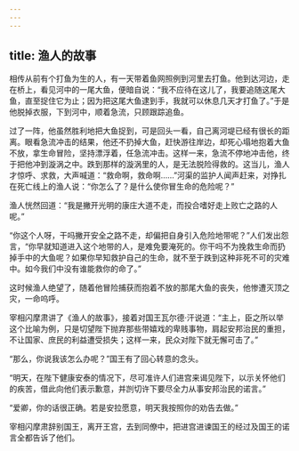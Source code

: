 ```yaml
---
---
---
```

title: 渔人的故事
---




相传从前有个打鱼为生的人，有一天带着鱼网照例到河里去打鱼。他到达河边，走在桥上，看见河中的一尾大鱼，便暗自说：“我不应待在这儿了，我要追随这尾大鱼，直至捉住它为止；因为把这尾大鱼逮到手，我就可以休息几天才打鱼了。”于是他脱掉衣服，下到河中，顺着急流，只顾跟踪追鱼。

过了一阵，他虽然胜利地把大鱼捉到，可是回头一看，自己离河堤已经有很长的距离。眼看急流冲击的结果，他还不扔掉大鱼，赶快游往岸边，却死心塌地抱着大鱼不放，拿生命冒险，坚持漂浮着，任急流冲击。这样一来，急流不停地冲击他，终于把他冲到漩涡之中。跌到那样的漩涡里的人，是无法脱险得救的。这当儿，渔人才惊呼、求救，大声喊道：“救命啊，救命啊……”河渠的监护人闻声赶来，对挣扎在死亡线上的渔人说：“你怎么了？是什么使你冒生命的危险呢？”

渔人恍然回道：“我是撇开光明的康庄大道不走，而投合嗜好走上败亡之路的人呢。”

“你这个人呀，干吗撇开安全之路不走，却偏把自身引入危险地带呢？”人们发出怨言，“你早就知道进入这个地带的人，是难免要淹死的。你干吗不为挽救生命而扔掉手中的大鱼呢？如果你早知救护自己的生命，就不至于跌到这种非死不可的灾难中。如今我们中没有谁能救你的命了。”

这时候渔人绝望了，随着他冒险捕获而抱着不放的那尾大鱼的丧失，他惨遭灭顶之灾，一命呜呼。

宰相闪摩肃讲了《渔人的故事》，接着对国王瓦尔德·汗说道：“主上，臣之所以举这个比喻为例，只是切望陛下抛弃那些带嬉戏的卑贱事物，肩起安邦治民的重担，不让国家、庶民的利益遭受损失；这样一来，民众对陛下就无懈可击了。”

“那么，你说我该怎么办呢？”国王有了回心转意的念头。

“明天，在陛下健康安泰的情况下，尽可准许人们进宫来谒见陛下，以示关怀他们的疾苦，借此向他们表示歉意，并剀切许下要尽全力从事安邦治民的诺言。”

“爱卿，你的话很正确。若是安拉愿意，明天我按照你的劝告去做。”

宰相闪摩肃辞别国王，离开王宫，去到同僚中，把进宫进谏国王的经过及国王的诺言全都告诉了他们。